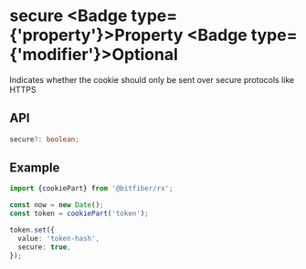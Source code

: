 
# secure <Badge type={'property'}>Property</Badge> <Badge type={'modifier'}>Optional</Badge>

Indicates whether the cookie should only be sent over secure protocols like HTTPS

## API

```ts copy
secure?: boolean;
```

## Example

```ts copy
import {cookiePart} from '@bitfiber/rx';

const now = new Date();
const token = cookiePart('token');

token.set({
  value: 'token-hash',
  secure: true,
});
```
